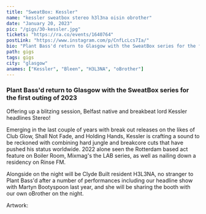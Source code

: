 ---
title: "SweatBox: Kessler"
name: "kessler sweatbox stereo h3l3na oisin obrother"
date: "January 20, 2023"
pic: "/gigs/30-kessler.jpg"
tickets: "https://ra.co/events/1640764"
postLink: "https://www.instagram.com/p/CnfLcLcs7Ia/"
bio: "Plant Bass'd return to Glasgow with the SweatBox series for the first outing of 2023"
path: gigs
tags: gigs
city: "glasgow"
anames: ["Kessler", "Bleen", "H3L3NA", "oBrother"]
---

### Plant Bass'd return to Glasgow with the SweatBox series for the first outing of 2023

Offering up a blitzing session, Belfast native and breakbeat lord Kessler headlines Stereo!

Emerging in the last couple of years with break out releases on the likes of Club Glow, Shall Not Fade, and Holding Hands, Kessler is crafting a sound to be reckoned with combining hard jungle and breakcore cuts that have pushed his status worldwide. 2022 alone seen the Rotterdam based act feature on Boiler Room, Mixmag's the LAB series, as well as nailing down a residency on Rinse FM.

Alongside on the night will be Clyde Built resident H3L3NA, no stranger to Plant Bass'd after a number of performances including our headline show with Martyn Bootyspoon last year, and she will be sharing the booth with our own oBrother on the night.

Artwork: <HoverLink url="www.instagram.com/vnc.ptk" name="@vnc.ptk" external />
